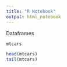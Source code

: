 ```yaml
---
title: "R Notebook"
output: html_notebook
---
```


Dataframes 

```r

mtcars

head(mtcars)
tail(mtcars)
```
